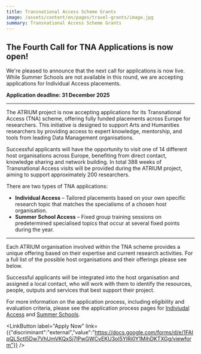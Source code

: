 ```yaml
---
title: Transnational Access Scheme Grants
image: /assets/content/en/pages/travel-grants/image.jpg
summary: Transnational Access Scheme Grants
---
```

## The Fourth Call for TNA Applications is now open!

We're pleased to announce that the next call for applications is now live. While Summer Schools are not available in this round, we are accepting applications for Individual Access placements.

**Application deadline: 31 December 2025**

---

The ATRIUM project is now accepting applications for its Transnational Access (TNA) scheme, offering fully funded placements across Europe for researchers. This initiative is designed to support Arts and Humanities researchers by providing access to expert knowledge, mentorship, and tools from leading Data Management organisations.

Successful applicants will have the opportunity to visit one of 14 different host organisations across Europe, benefiting from direct contact, knowledge sharing and network building. In total 388 weeks of Transnational Access visits will be provided during the ATRIUM project, aiming to support approximately 200 researchers.

There are two types of TNA applications:

* **Individual Access** – Tailored placements based on your own specific research topic that matches the specialisms of a chosen host organisation.
* **Summer School Access** – Fixed group training sessions on predetermined specialised topics that occur at several fixed points during the year.

<Grid layout="two-columns" alignment="stretch">
  <GridItem alignment="stretch">
    <LinkButton label="More about Individual Access" link={{"discriminant":"pages","value":"tna-individual-access"}} />
  </GridItem>

  <GridItem alignment="stretch">
    <LinkButton label="More about Summer Schools" link={{"discriminant":"pages","value":"tna-summer-schools"}} />
  </GridItem>
</Grid>

---

Each ATRIUM organisation involved within the TNA scheme provides a unique offering based on their expertise and current research activities. For a full list of the possible host organisations and their offerings please see below.

Successful applicants will be integrated into the host organisation and assigned a local contact, who will work with them to identify the resources, people, outputs and services that best support their project.

For more information on the application process, including eligibility and evaluation criteria, please see the application process pages for [Indiviudal Access](https://atrium-research.eu/transnational-access-scheme-application-process-indiviudal-access) and [Summer Schools](https://atrium-research.eu/transnational-access-scheme-application-process-summer-schools).&#x20;

<LinkButton label="Apply Now" link={{"discriminant":"external","value":"https://docs.google.com/forms/d/e/1FAIpQLSctI5Dw7VhUmVKQxSj7lPwGWCvEKU3oI5YlRi0Y1MihDKTXGg/viewform"}} />
